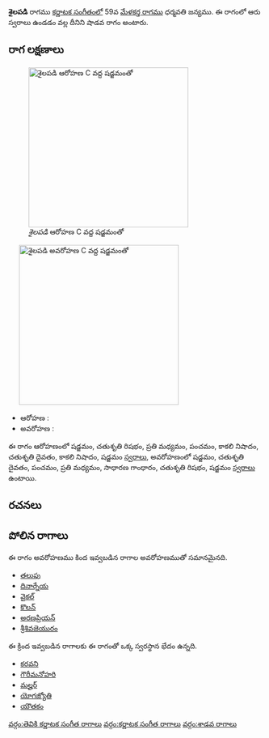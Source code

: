 {{Infobox ragam
	| name          	= శైలపడి
	| synonym	    	= 
	| mela          	= 
	| chakra        	= 
	| janaka        	= 
	| type          	= శాడవ
	| arohanam      	= {{svaraC|S|R2|M2|P|N3|D2|N3|S'}} 
	| avarohanam    	= {{svaraC|S'|D2|P|M2|G2|R2|S}}
	| jeeva         	=
	| chhaya        	=
	| nyasa         	=
	| vishesha      	= 
	| equivalent  		= 
}}
{{కర్ణాటక సంగీత రాగాలు}}
'''శైలపడి''' రాగము [[కర్ణాటక సంగీతం]]లో 59వ [[మేళకర్త రాగము]] ధర్మవతి జన్యము.  ఈ రాగంలో ఆరు స్వరాలు ఉండడం వల్ల దీనిని షాడవ రాగం అంటారు.


==రాగ లక్షణాలు==
[[Image:shailapadi_ar_kb2wiki.png|thumb|right|316px|''శైలపడి'' ఆరోహణ C వద్ద షడ్జమంతో]]
	[[Image:shailapadi_av_kb2wiki.png|thumb|right|316px|''శైలపడి'' అవరోహణ C వద్ద షడ్జమంతో]]

* ఆరోహణ : {{svaraC|S|R2|M2|P|N3|D2|N3|S'}} 
* అవరోహణ : {{svaraC|S'|D2|P|M2|G2|R2|S}}

ఈ రాగం ఆరోహణంలో షడ్జమం, చతుశృతి రిషభం, ప్రతి మధ్యమం, పంచమం, కాకలి  నిషాదం, చతుశృతి దైవతం, కాకలి  నిషాదం, షడ్జమం [[స్వరాలు]], అవరోహణంలో షడ్జమం, చతుశృతి దైవతం, పంచమం, ప్రతి మధ్యమం, సాధారణ  గాంధారం, చతుశృతి రిషభం, షడ్జమం [[స్వరాలు]] ఉంటాయి.

==రచనలు==



==పోలిన రాగాలు==
ఈ రాగం అవరోహణము కింద ఇవ్వబడిన రాగాల అవరోహణముతో సమానమైనది.
* [[తలుపు]]
* [[దినార్నేయ]]
* [[వైకల్]]
* [[కొలన్]]
* [[అరణప్రియన్]]
* [[శ్రీశివజెయురం]]

ఈ క్రింద ఇవ్వబడిన రాగాలకు ఈ రాగంతో ఒక్క స్వరస్థాన భేదం ఉన్నది.
* [[కరవని]]
* [[గౌరీమనోహరి]]
* [[మల్హర్]]
* [[యోగజ్యోతి]]
* [[యౌతకం]]



[[వర్గం:తెవికి కర్ణాటక సంగీత రాగాలు]]
[[వర్గం:కర్ణాటక సంగీత రాగాలు]]
[[వర్గం:శాడవ రాగాలు]]